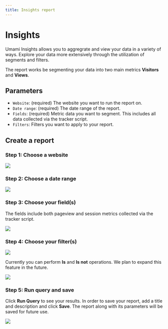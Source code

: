 ```yaml
---
title: Insights report
---
```


# Insights

Umami Insights allows you to aggregrate and view your data in a variety of ways.
Explore your data more extensively through the utilization of segments and filters.

The report works be segmenting your data into two main metrics **Visitors** and **Views**.

## Parameters

- `Website`: (required) The website you want to run the report on.
- `Date range`: (required) The date range of the report.
- `Fields`: (required) Metric data you want to segment. This includes all data collected via the tracker script.
- `Filters`: Filters you want to apply to your report.

## Create a report

### Step 1: Choose a website

<img src="https://content.umami.is/website/images/docs/v2/insights-website.png" />

### Step 2: Choose a date range

<img src="https://content.umami.is/website/images/docs/v2/insights-date-range.png" />

### Step 3: Choose your field(s)

The fields include both pageview and session metrics collected via the tracker script.

<img src="https://content.umami.is/website/images/docs/v2/insights-fields.png" />

### Step 4: Choose your filter(s)

<img src="https://content.umami.is/website/images/docs/v2/insights-filter.png" />

Currently you can perform **Is** and **Is not** operations. We plan to expand this feature in the future.

<img src="https://content.umami.is/website/images/docs/v2/insights-filter-form.png" />

### Step 5: Run query and save

Click **Run Query** to see your results. In order to save your report, add a title and description and click **Save**.
The report along with its parameters will be saved for future use.

<img src="https://content.umami.is/website/images/docs/v2/insights-details.png" />
